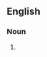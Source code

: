==English==

===Noun===
{{en-noun|sg=[[Spaghetti]] [[Western]]}}

# {{alternative spelling of|[[spaghetti western]]}}